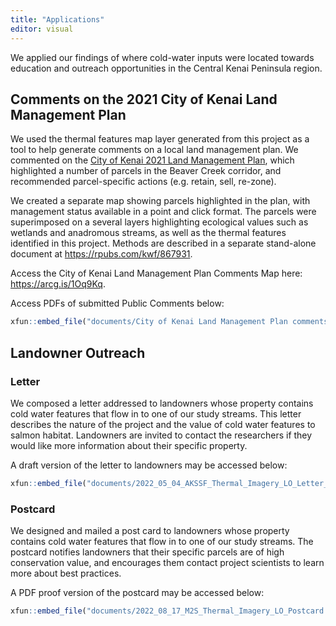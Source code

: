 ```yaml
---
title: "Applications"
editor: visual
---
```


We applied our findings of where cold-water inputs were located towards education and outreach opportunities in the Central Kenai Peninsula region.

## Comments on the 2021 City of Kenai Land Management Plan

We used the thermal features map layer generated from this project as a tool to help generate comments on a local land management plan. We commented on the [City of Kenai 2021 Land Management Plan](https://www.kenai.city/lands/page/land-management-plan), which highlighted a number of parcels in the Beaver Creek corridor, and recommended parcel-specific actions (e.g. retain, sell, re-zone).

We created a separate map showing parcels highlighted in the plan, with management status available in a point and click format. The parcels were superimposed on a several layers highlighting ecological values such as wetlands and anadromous streams, as well as the thermal features identified in this project. Methods are described in a separate stand-alone document at <https://rpubs.com/kwf/867931>.

Access the City of Kenai Land Management Plan Comments Map here: <https://arcg.is/1Oq9Kq>.

Access PDFs of submitted Public Comments below:

```r
xfun::embed_file("documents/City of Kenai Land Management Plan comments 20221031.zip", text = "City of Kenai 2021 Land Management Plan Comments")
```



## Landowner Outreach

### Letter
We composed a letter addressed to landowners whose property contains cold water features that flow in to one of our study streams. This letter describes the nature of the project and the value of cold water features to salmon habitat. Landowners are invited to contact the researchers if they would like more information about their specific property.

A draft version of the letter to landowners may be accessed below: 

```r
xfun::embed_file("documents/2022_05_04_AKSSF_Thermal_Imagery_LO_Letter_BM_v3.docx", text = "Download Landowner Outreach Letter")
```

### Postcard
We designed and mailed a post card to landowners whose property contains cold water features that flow in to one of our study streams. The postcard notifies landowners that their specific parcels are of high conservation value, and encourages them contact project scientists to learn more about best practices. 

A PDF proof version of the postcard may be accessed below:

```r
xfun::embed_file("documents/2022_08_17_M2S_Thermal_Imagery_LO_Postcard.pdf", text = "Download Landowner Outreach Postcard")
```



